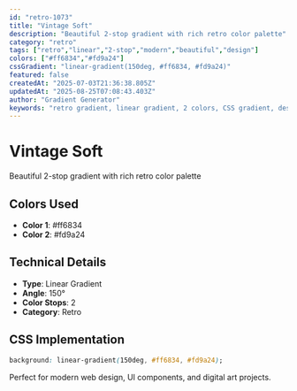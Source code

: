 ```yaml
---
id: "retro-1073"
title: "Vintage Soft"
description: "Beautiful 2-stop gradient with rich retro color palette"
category: "retro"
tags: ["retro","linear","2-stop","modern","beautiful","design"]
colors: ["#ff6834","#fd9a24"]
cssGradient: "linear-gradient(150deg, #ff6834, #fd9a24)"
featured: false
createdAt: "2025-07-03T21:36:38.805Z"
updatedAt: "2025-08-25T07:08:43.403Z"
author: "Gradient Generator"
keywords: "retro gradient, linear gradient, 2 colors, CSS gradient, design, #ff6834, #fd9a24"
---
```


# Vintage Soft

Beautiful 2-stop gradient with rich retro color palette

## Colors Used
- **Color 1**: #ff6834
- **Color 2**: #fd9a24

## Technical Details
- **Type**: Linear Gradient
- **Angle**: 150°
- **Color Stops**: 2
- **Category**: Retro

## CSS Implementation
```css
background: linear-gradient(150deg, #ff6834, #fd9a24);
```

Perfect for modern web design, UI components, and digital art projects.
